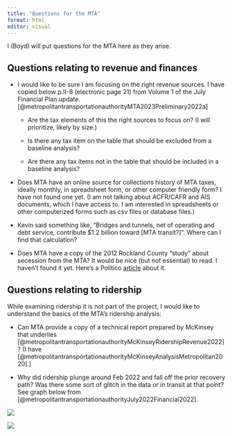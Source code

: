 ```yaml
---
title: "Questions for the MTA"
format: html
editor: visual
---
```


I (Boyd) will put questions for the MTA here as they arise.

## Questions relating to revenue and finances

-   I would like to be sure I am focusing on the right revenue sources. I have copied below p.II-8 (electronic page 21) from Volume 1 of the July Financial Plan update. [@metropolitantransportationauthorityMTA2023Preliminary2022a]

    -   Are the tax elements of this the right sources to focus on? (I will prioritize, likely by size.)

    -   Is there any tax item on the table that should be excluded from a baseline analysis?

    -   Are there any tax items not in the table that should be included in a baseline analysis?

-   Does MTA have an online source for collections history of MTA taxes, ideally monthly, in spreadsheet form, or other computer friendly form? I have not found one yet. (I am not talking about ACFR/CAFR and AIS documents, which I have access to. I am interested in spreadsheets or other computerized forms such as csv files or database files.)

-   Kevin said something like, "Bridges and tunnels, net of operating and debt service, contribute \$1.2 billion toward \[MTA transit?\]". Where can I find that calculation?

-   Does MTA have a copy of the 2012 Rockland County "study" about secession from the MTA? It would be nice (but not essential) to read. I haven't found it yet. Here's a Politico [article](https://www.politico.com/states/new-york/albany/story/2012/03/rockland-county-proposes-to-secede-from-the-mta-and-a-former-mayor-rolls-his-eyes-002715) about it.

## Questions relating to ridership

While examining ridership it is not part of the project, I would like to understand the basics of the MTA's ridership analysis:

-   Can MTA provide a copy of a technical report prepared by McKinsey that underlies [@metropolitantransportationauthorityMcKinseyRidershipRevenue2022]? (I have [@metropolitantransportationauthorityMcKinseyAnalysisMetropolitan2020].)

-   Why did ridership plunge around Feb 2022 and fall off the prior recovery path? Was there some sort of glitch in the data or in transit at that point? See graph below from [@metropolitantransportationauthorityJuly2022Financial2022].

![](images/paste-F59D764A.png)

![](images/paste-D402D82F.png)
